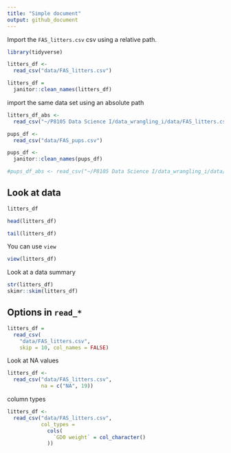 ```yaml
---
title: "Simple document"
output: github_document
---
```


Import the `FAS_litters.csv` csv using a relative path.

```r
library(tidyverse)
```



```r
litters_df <- 
  read_csv("data/FAS_litters.csv")

litters_df = 
  janitor::clean_names(litters_df)


```

import the same data set using an absolute path

```r
litters_df_abs <- 
  read_csv("~/P8105 Data Science I/data_wrangling_i/data/FAS_litters.csv")
```



```r
pups_df <-
  read_csv("data/FAS_pups.csv")

pups_df <-
  janitor::clean_names(pups_df)

#pups_df_abs <- read_csv("~/P8105 Data Science I/data_wrangling_i/data/FAS_pups.csv")
```

## Look at data

```r
litters_df

head(litters_df)

tail(litters_df)
```

You can use `view`

```r
view(litters_df)
```

Look at a data summary

```r
str(litters_df)
skimr::skim(litters_df)
```

## Options in `read_*`

```r
litters_df = 
  read_csv(
    "data/FAS_litters.csv", 
    skip = 10, col_names = FALSE)
```

Look at NA values

```r
litters_df <- 
  read_csv("data/FAS_litters.csv",
           na = c("NA", 19))
```

column types

```r
litters_df <- 
  read_csv("data/FAS_litters.csv",
           col_types = 
             cols(
               `GD0 weight` = col_character()
             ))
```




